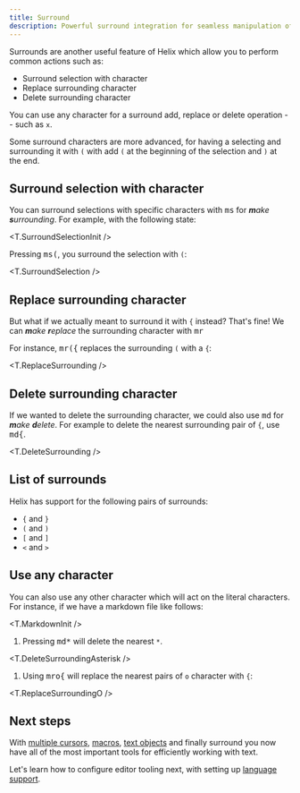 ```yaml
---
title: Surround
description: Powerful surround integration for seamless manipulation of text
---
```



Surrounds are another useful feature of Helix which allow you to perform common actions such as:

- Surround selection with character
- Replace surrounding character
- Delete surrounding character

You can use any character for a surround add, replace or delete operation -- such as `x`.

Some surround characters are more advanced, for having a selecting and surrounding it with `(` with add `(` at the beginning of the selection and `)` at the end.

## Surround selection with character

You can surround selections with specific characters with <kbd>ms</kbd> for _**m**ake **s**urrounding_. For example, with the following state:

<T.SurroundSelectionInit />

Pressing <kbd>ms(</kbd>, you surround the selection with `(`:

<T.SurroundSelection />

## Replace surrounding character

But what if we actually meant to surround it with `{` instead? That's fine! We can _**m**ake **r**eplace_ the surrounding character with <kbd>mr</kbd>

For instance, <kbd>mr(\{</kbd> replaces the surrounding `(` with a `{`:

<T.ReplaceSurrounding />

## Delete surrounding character

If we wanted to delete the surrounding character, we could also use <kbd>md</kbd> for _**m**ake **d**elete_. For example to delete the nearest surrounding pair of `{`, use <kbd>md\{</kbd>.

<T.DeleteSurrounding />

## List of surrounds

Helix has support for the following pairs of surrounds:

- `{` and `}`
- `(` and `)`
- `[` and `]`
- `<` and `>`

## Use any character

You can also use any other character which will act on the literal characters. For instance, if we have a markdown file like follows:

<T.MarkdownInit />

1. Pressing <kbd>md*</kbd> will delete the nearest `*`.

<T.DeleteSurroundingAsterisk />

1. Using <kbd>mro\{</kbd> will replace the nearest pairs of `o` character with `{`:

<T.ReplaceSurroundingO />

## Next steps

With [multiple cursors](/usage/multiple-cursors), [macros](/usage/macros), [text objects](/usage/text-objects) and finally surround you now have all of the most important tools for efficiently working with text.

Let's learn how to configure editor tooling next, with setting up [language support](/usage/language-support).
